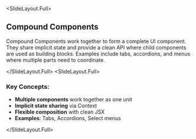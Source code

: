 
<SlideLayout.Full>
## Compound Components

Compound Components work together to form a complete UI component. They share implicit state and provide a clean API where child components are used as building blocks. Examples include tabs, accordions, and menus where multiple parts need to coordinate.

</SlideLayout.Full>
<SlideLayout.Full>

### Key Concepts:
- **Multiple components** work together as one unit
- **Implicit state sharing** via Context
- **Flexible composition** with clean JSX
- **Examples**: Tabs, Accordions, Select menus

</SlideLayout.Full>